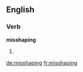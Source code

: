 ==English==

===Verb===
'''misshaping'''

# {{third-person singular of|[[misshape]]}}

[[de:misshaping]]
[[fr:misshaping]]